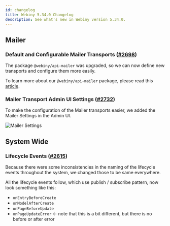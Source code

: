 ```yaml
---
id: changelog
title: Webiny 5.34.0 Changelog
description: See what's new in Webiny version 5.34.0.
---
```


## Mailer

### Default and Configurable Mailer Transports ([#2698](https://github.com/webiny/webiny-js/pull/2698))

The package `@webiny/api-mailer` was upgraded, so we can now define new transports and configure them more easily.

To learn more about our `@webiny/api-mailer` package, please read this [article](/docs/overview/features/mailer).


### Mailer Transport Admin UI Settings ([#2732](https://github.com/webiny/webiny-js/pull/2732))

To make the configuration of the Mailer transports easier, we added the Mailer Settings in the Admin UI.

![Mailer Settings](/docs/overview/features/mailer/assets/mailer-settings.png)


## System Wide

### Lifecycle Events ([#2615](https://github.com/webiny/webiny-js/pull/2615))

Because there were some inconsistencies in the naming of the lifecycle events throughout the system, we changed those to be same everywhere.

All the lifecycle events follow, which use publish / subscribe pattern, now look something like this:

* `onEntryBeforeCreate`
* `onModelAfterCreate`
* `onPageBeforeUpdate`
* `onPageUpdateError` <- note that this is a bit different, but there is no before or after error
